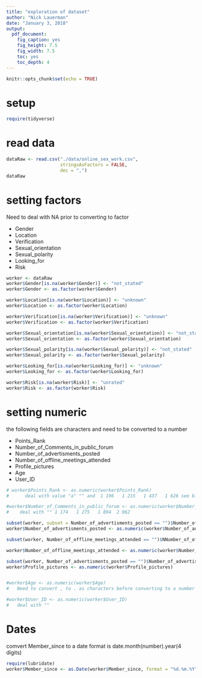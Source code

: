 ```yaml
---
title: "exploration of dataset"
author: "Nick Lauerman"
date: "January 3, 2018"
output: 
  pdf_document: 
    fig_caption: yes
    fig_height: 7.5
    fig_width: 7.5
    toc: yes
    toc_depth: 4
---
```


```r
knitr::opts_chunk$set(echo = TRUE)
```

# setup
```r
require(tidyverse)
```

# read data
```r
dataRaw <- read.csv("./data/online_sex_work.csv", 
                    stringsAsFactors = FALSE,
                    dec = ",")
dataRaw
```
# setting factors

Need to deal with NA prior to converting to factor


* Gender 
* Location 
* Verification
* Sexual_orientation 
* Sexual_polarity 
* Looking_for
* Risk 
```r
worker <- dataRaw
worker$Gender[is.na(worker$Gender)] <- "not_stated"
worker$Gender <- as.factor(worker$Gender)

worker$Location[is.na(worker$Location)] <- "unknown"
worker$Location <- as.factor(worker$Location)

worker$Verification[is.na(worker$Verification)] <- "unknown"
worker$Verification <- as.factor(worker$Verification)

worker$Sexual_orientation[is.na(worker$Sexual_orientation)] <- "not_stated"
worker$Sexual_orientation <- as.factor(worker$Sexual_orientation)

worker$Sexual_polarity[is.na(worker$Sexual_polarity)] <- "not_stated"
worker$Sexual_polarity <- as.factor(worker$Sexual_polarity)

worker$Looking_for[is.na(worker$Looking_for)] <- "unknown"
worker$Looking_for <- as.factor(worker$Looking_for)

worker$Risk[is.na(worker$Risk)] <- "unrated"
worker$Risk <- as.factor(worker$Risk)
```

# setting numeric
the following fields are characters and need to be converted to a number

* Points_Rank
* Number_of_Comments_in_public_forum
* Number_of_advertisments_posted
* Number_of_offline_meetings_attended
* Profile_pictures
* Age
* User_ID
```r
# worker$Points_Rank <- as.numeric(worker$Points_Rank) 
#      deal with value "a" "" and  1 196   1 215   1 437   1 626 see blanks in values

#worker$Number_of_Comments_in_public_forum <- as.numeric(worker$Number_of_Comments_in_public_forum)
#    deal with "" 1 174   1 275   1 894  2 062 

subset(worker, subset = Number_of_advertisments_posted == "")$Number_of_advertisments_posted <- "0" #explore gsub
worker$Number_of_advertisments_posted <- as.numeric(worker$Number_of_advertisments_posted)

subset(worker, Number_of_offline_meetings_attended == "")$NNumber_of_offline_meetings_attended <- "0"

worker$Number_of_offline_meetings_attended <- as.numeric(worker$Number_of_offline_meetings_attended)

subset(worker, Number_of_advertisments_posted == "")$Number_of_advertisments_posted <- "0"
worker$Profile_pictures <- as.numeric(worker$Profile_pictures)


#worker$Age <- as.numeric(worker$Age) 
#   Need to convert , to . as characters before converting to a number

#worker$User_ID <- as.numeric(worker$User_ID)
#   deal with ""
```

# Dates
comvert Member_since to a date
format is date.month(number).year(4 digits)
```r
require(lubridate)
worker$Member_since <- as.Date(worker$Member_since, format = "%d.%m.%Y")
```

